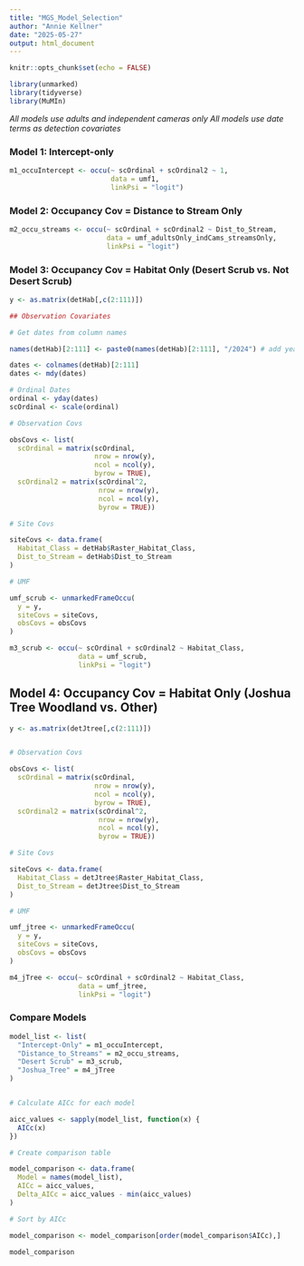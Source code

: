 ```yaml
---
title: "MGS_Model_Selection"
author: "Annie Kellner"
date: "2025-05-27"
output: html_document
---
```


```r

knitr::opts_chunk$set(echo = FALSE)

```

```r

library(unmarked)
library(tidyverse)
library(MuMIn)

```


*All models use adults and independent cameras only*
*All models use date terms as detection covariates*

### Model 1: Intercept-only
  
```r

m1_occuIntercept <- occu(~ scOrdinal + scOrdinal2 ~ 1,
                         data = umf1,
                         linkPsi = "logit")

```
  
### Model 2: Occupancy Cov = Distance to Stream Only
  
```r

m2_occu_streams <- occu(~ scOrdinal + scOrdinal2 ~ Dist_to_Stream,
                        data = umf_adultsOnly_indCams_streamsOnly,
                        linkPsi = "logit") 

```

### Model 3: Occupancy Cov = Habitat Only (Desert Scrub vs. Not Desert Scrub)

```r


y <- as.matrix(detHab[,c(2:111)]) 

## Observation Covariates

# Get dates from column names

names(detHab)[2:111] <- paste0(names(detHab)[2:111], "/2024") # add year to column names

dates <- colnames(detHab)[2:111]
dates <- mdy(dates)

# Ordinal Dates
ordinal <- yday(dates)
scOrdinal <- scale(ordinal)

# Observation Covs

obsCovs <- list(
  scOrdinal = matrix(scOrdinal, 
                     nrow = nrow(y), 
                     ncol = ncol(y), 
                     byrow = TRUE),
  scOrdinal2 = matrix(scOrdinal^2, 
                      nrow = nrow(y),
                      ncol = ncol(y),
                      byrow = TRUE))

# Site Covs

siteCovs <- data.frame(
  Habitat_Class = detHab$Raster_Habitat_Class,
  Dist_to_Stream = detHab$Dist_to_Stream
)

# UMF

umf_scrub <- unmarkedFrameOccu(
  y = y,
  siteCovs = siteCovs,
  obsCovs = obsCovs
)

```

```r

m3_scrub <- occu(~ scOrdinal + scOrdinal2 ~ Habitat_Class,
                 data = umf_scrub,
                 linkPsi = "logit")

```

## Model 4: Occupancy Cov = Habitat Only (Joshua Tree Woodland vs. Other)

```r

y <- as.matrix(detJtree[,c(2:111)]) 


# Observation Covs

obsCovs <- list(
  scOrdinal = matrix(scOrdinal, 
                     nrow = nrow(y), 
                     ncol = ncol(y), 
                     byrow = TRUE),
  scOrdinal2 = matrix(scOrdinal^2, 
                      nrow = nrow(y),
                      ncol = ncol(y),
                      byrow = TRUE))

# Site Covs

siteCovs <- data.frame(
  Habitat_Class = detJtree$Raster_Habitat_Class,
  Dist_to_Stream = detJtree$Dist_to_Stream
)

# UMF

umf_jtree <- unmarkedFrameOccu(
  y = y,
  siteCovs = siteCovs,
  obsCovs = obsCovs
)


```

```r

m4_jTree <- occu(~ scOrdinal + scOrdinal2 ~ Habitat_Class,
                 data = umf_jtree,
                 linkPsi = "logit")

```

### Compare Models

```r

model_list <- list(
  "Intercept-Only" = m1_occuIntercept,
  "Distance_to_Streams" = m2_occu_streams,
  "Desert Scrub" = m3_scrub,
  "Joshua_Tree" = m4_jTree
)


# Calculate AICc for each model

aicc_values <- sapply(model_list, function(x) {
  AICc(x)
})

# Create comparison table

model_comparison <- data.frame(
  Model = names(model_list),
  AICc = aicc_values,
  Delta_AICc = aicc_values - min(aicc_values)
)

# Sort by AICc

model_comparison <- model_comparison[order(model_comparison$AICc),]

model_comparison
```





